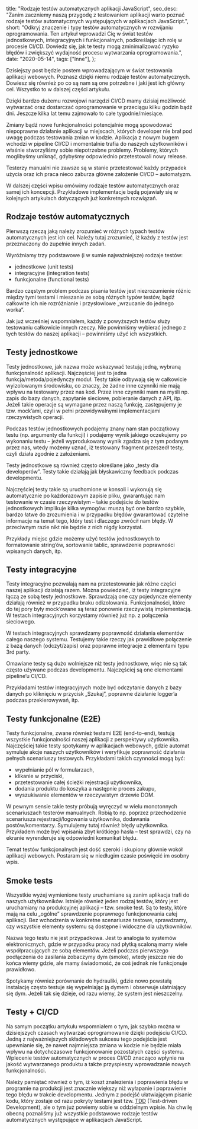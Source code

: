   title: "Rodzaje testów automatycznych aplikacji JavaScript",
  seo_desc:
    "Zanim zaczniemy naszą przygodę z testowaniem aplikacji warto poznać rodzaje testów automatycznych występujących w aplikacjach JavaScript.",
  short:
    "Odkryj znaczenie i typy testów automatycznych w rozwijaniu oprogramowania. Ten artykuł wprowadzi Cię w świat testów jednostkowych, integracyjnych i funkcjonalnych, podkreślając ich rolę w procesie CI/CD. Dowiedz się, jak te testy mogą zminimalizować ryzyko błędów i zwiększyć wydajność procesu wytwarzania oprogramowania.",
  date: "2020-05-14",
  tags: ["Inne"],
};

Dzisiejszy post będzie postem wprowadzającym w świat testowania aplikacji webowych. Poznasz dzięki niemu rodzaje testów automatycznych. Dowiesz się również po co są nam są one potrzebne i jaki jest ich główny cel. Wszystko to w dalszej części artykułu.

Dzięki bardzo dużemu rozwojowi narzędzi CI/CD mamy dzisiaj możliwość wytwarzać oraz dostarczać oprogramowanie w przeciągu kilku godzin bądź dni. Jeszcze kilka lat temu zajmowało to całe tygodnie/miesiące.

Zmiany bądź nowe funkcjonalności potencjalnie mogą spowodować niepoprawne działanie aplikacji w miejscach, których developer nie brał pod uwagę podczas testowania zmian w kodzie. Aplikacja z nowym bugem wchodzi w pipeline CI/CD i momentalnie trafia do naszych użytkowników i właśnie stworzyliśmy sobie niepotrzebne problemy. Problemy, których moglibyśmy uniknąć, gdybyśmy odpowiednio przetestowali nowy release.

Testerzy manualni nie zawsze są w stanie przetestować każdy przypadek użycia oraz ich praca nieco zaburza główne założenie CI/CD – automatyzm.

W dalszej części wpisu omówimy rodzaje testów automatycznych oraz samej ich koncepcji. Przykładowe implementacje będą pojawiały się w kolejnych artykułach dotyczących już konkretnych rozwiązań.

## Rodzaje testów automatycznych

Pierwszą rzeczą jaką należy zrozumieć w różnych typach testów automatycznych jest ich cel. Należy tutaj zrozumieć, iż każdy z testów jest przeznaczony do zupełnie innych zadań.

Wyróżniamy trzy podstawowe (i w sumie najważniejsze) rodzaje testów:

- jednostkowe (unit tests)
- integracyjne (integration tests)
- funkcjonalne (functional tests)

Bardzo częstym problem podczas pisania testów jest niezrozumienie różnic między tymi testami i mieszanie ze sobą różnych typów testów, bądź całkowite ich nie rozróżnianie i przysłowiowe „wrzucanie do jednego worka”.

Jak już wcześniej wspomniałem, każdy z powyższych testów służy testowaniu całkowicie innych rzeczy. Nie powinniśmy wybierać jednego z tych testów do naszej aplikacji – powinniśmy użyć ich wszystkich.

## Testy jednostkowe

Testy jednostkowe, jak nazwa może wskazywać testują jedną, wybraną funkcjonalność aplikacji. Najczęściej jest to jedna funkcja/metoda/pojedynczy moduł. Testy takie odbywają się w całkowicie wyizolowanym środowisku, co znaczy, że żadne inne czynniki nie mają wpływu na testowany przez nas kod. Przez inne czynniki mam na myśli np. zapis do bazy danych, zapytanie sieciowe, pobieranie danych z API, itp. Jeżeli takie operacje są wymagane przez naszą funkcję, zastępujemy je tzw. mock’ami, czyli w pełni przewidywalnymi implementacjami rzeczywistych operacji.

Podczas testów jednostkowych podajemy znany nam stan początkowy testu (np. argumenty dla funkcji) i podajemy wynik jakiego oczekujemy po wykonaniu testu – jeżeli wyprodukowany wynik zgadza się z tym podanym przez nas, wtedy możemy uznać, iż testowany fragment przeszedł testy, czyli działa zgodnie z założeniami.

Testy jednostkowe są również często określane jako „testy dla developerów”. Testy takie działają jak błyskawiczny feedback podczas developmentu.

Najczęściej testy takie są uruchomione w konsoli i wykonują się automatycznie po każdorazowym zapisie pliku, gwarantując nam testowanie w czasie rzeczywistym – takie podejście do testów jednostkowych implikuje kilka wymogów: muszą być one bardzo szybkie, bardzo łatwe do zrozumienia i w przypadku błędów gwarantować czytelne informacje na temat tego, który test i dlaczego zwrócił nam błędy. W przeciwnym razie nikt nie będzie z nich nigdy korzystał.

Przykłady miejsc gdzie możemy użyć testów jednostkowych to formatowanie string’ów, sortowanie tablic, sprawdzenie poprawności wpisanych danych, itp.

## Testy integracyjne

Testy integracyjne pozwalają nam na przetestowanie jak różne części naszej aplikacji działają razem. Można powiedzieć, iż testy integracyjne łączą ze sobą testy jednostkowe. Sprawdzają one czy pojedyncze elementy działają również w przypadku braku odizolowania. Funkcjonalności, które do tej pory były mock’owane są teraz ponownie rzeczywistą implementacją. W testach integracyjnych korzystamy również już np. z połączenia sieciowego.

W testach integracyjnych sprawdzamy poprawność działania elementów całego naszego systemu. Testujemy takie rzeczy jak prawidłowe połączenie z bazą danych (odczyt/zapis) oraz poprawne integracje z elementami typu 3rd party.

Omawiane testy są dużo wolniejsze niż testy jednostkowe, więc nie są tak często używane podczas developmentu. Najczęściej są one elementami pipeline’u CI/CD.

Przykładami testów integracyjnych może być odczytanie danych z bazy danych po kliknięciu w przycisk „Szukaj”, poprawne działanie logger’a podczas przekierowywań, itp.

## Testy funkcjonalne (E2E)

Testy funkcjonalne, zwane również testami E2E (end-to-end), testują wszystkie funkcjonalności naszej aplikacji z perspektywy użytkownika. Najczęściej takie testy spotykamy w aplikacjach webowych, gdzie automat symuluje akcje naszych użytkowników i weryfikuje poprawność działania pełnych scenariuszy testowych. Przykładami takich czynności mogą być:

- wypełnianie pól w formularzach,
- klikanie w przyciski,
- przetestowanie całej ścieżki rejestracji użytkownika,
- dodania produktu do koszyka a następnie proces zakupu,
- wyszukiwanie elementów w rzeczywistym drzewie DOM.

W pewnym sensie takie testy próbują wyręczyć w wielu monotonnych scenariuszach testerów manualnych. Robią to np. poprzez przechodzenie scenariusza rejestracji/logowania użytkownika, dodawania postów/komentarzy. Symulujemy tutaj również błędy użytkownika. Przykładem może być wpisania zbyt krótkiego hasła – test sprawdzi, czy na ekranie wyrenderuje się odpowiedni komunikat błędu.

Temat testów funkcjonalnych jest dość szeroki i skupiony głównie wokół aplikacji webowych. Postaram się w niedługim czasie poświęcić im osobny wpis.

## Smoke tests

Wszystkie wyżej wymienione testy uruchamiane są zanim aplikacja trafi do naszych użytkowników. Istnieje również jeden rodzaj testów, który jest uruchamiany na produkcyjnej aplikacji – tzw. smoke test. Są to testy, które mają na celu „ogólne” sprawdzenie poprawnego funkcjonowania całej aplikacji. Bez wchodzenia w konkretne scenariusze testowe, sprawdzamy, czy wszystkie elementy systemu są dostępne i widoczne dla użytkowników.

Nazwa tego testu nie jest przypadkowa. Jest to analogia to systemów elektronicznych, gdzie w przypadku pracy nad płytką scaloną mamy wiele współpracujących ze sobą elementów. Jeżeli podczas pierwszego podłączenia do zasilania zobaczymy dym (smoke), wtedy jeszcze nie do końca wiemy gdzie, ale mamy świadomość, że coś jednak nie funkcjonuje prawidłowo.

Spotykamy również porównanie do hydrauliki, gdzie nowo powstałą instalację często testuje się wypełniając ją dymem i obserwuje ulatniający się dym. Jeżeli tak się dzieje, od razu wiemy, że system jest nieszczelny.

## Testy + CI/CD

Na samym początku artykułu wspomniałem o tym, jak szybko można w dzisiejszych czasach wytwarzać oprogramowanie dzięki podejściu CI/CD. Jedną z najważniejszych składowych sukcesu tego podejścia jest upewnianie się, że nawet najmniejsza zmiana w kodzie nie będzie miała wpływu na dotychczasowe funkcjonowanie pozostałych części systemu. Wplecenie testów automatycznych w proces CI/CD znacząco wpłynie na jakość wytwarzanego produktu a także przyspieszy wprowadzanie nowych funkcjonalności.

Należy pamiętać również o tym, iż koszt znalezienia i poprawienia błędu w programie na produkcji jest znacznie większy niż wyłapanie i poprawienie tego błędu w trakcie developmentu. Jednym z podejść ułatwiającym pisanie kodu, który zostaje od razu pokryty testami jest tzw. [TDD](https://pl.wikipedia.org/wiki/Test-driven_development) (Test-driven Development), ale o tym już powiemy sobie w oddzielnym wpisie. Na chwilę obecną poznaliśmy już wszystkie podstawowe rodzaje testów automatycznych występujące w aplikacjach JavaScript.
